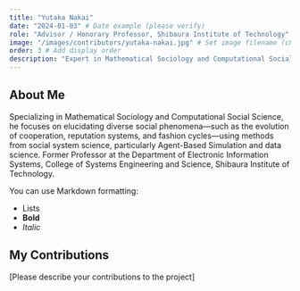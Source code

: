 ```yaml
---
title: "Yutaka Nakai"
date: "2024-01-03" # Date example (please verify)
role: "Advisor / Honorary Professor, Shibaura Institute of Technology" # Use slash separator
image: "/images/contributors/yutaka-nakai.jpg" # Set image filename (check extension)
order: 3 # Add display order
description: "Expert in Mathematical Sociology and Computational Social Science, interested in evolution of cooperation, reputation systems, etc." # Add short description
---
```


## About Me

Specializing in Mathematical Sociology and Computational Social Science, he focuses on elucidating diverse social phenomena—such as the evolution of cooperation, reputation systems, and fashion cycles—using methods from social system science, particularly Agent-Based Simulation and data science.
Former Professor at the Department of Electronic Information Systems, College of Systems Engineering and Science, Shibaura Institute of Technology.

You can use Markdown formatting:

*   Lists
*   **Bold**
*   *Italic*

## My Contributions

[Please describe your contributions to the project] 